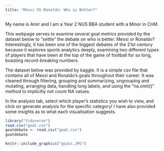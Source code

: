 ```yaml
---
title: "Messi VS Ronaldo: Who is Better?"
---
```


My name is Amir and I am a Year 2 NUS BBA student with a Minor in CnM. 

This webpage serves to examine several goal metrics provided by the dataset below to "settle" the debate on who is better: Messi or Ronaldo? Interestingly, it has been one of the biggest debates of the 21st century because it explores sports analytics deeply, examining two different types of players that have been at the top of the game of football for so long, boasting record-breaking numbers.

The dataset below was provided by kaggle. It is a simple csv file that contains all of Messi and Ronaldo's goals throughout their career. It was cleaned through filtering, grouping and summarizing, ungrouping and mutating, arranging data, handling long labels, and using the "na.omit()" method to implicitly not count NA values. 

In the analysis tab, select which player's statistics you wish to view, and click on generate analysis for the specific category! I have also provided some insights as to what each visualisation suggests.



```r
library("tidyverse")
read.csv("goat.csv")
goatdebate <- read.csv("goat.csv")
goatdebate

```

```r
knitr::include_graphics("goats.JPG")
```

